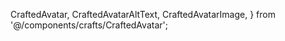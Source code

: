   CraftedAvatar,
  CraftedAvatarAltText,
  CraftedAvatarImage,
} from '@/components/crafts/CraftedAvatar';

<MDXHeader />

<ViewContainer className="mdx-content">
  <Section className="component-display-wrapper">
    <div className="flex flex-row items-center justify-center gap-4">
      <CraftedAvatar
        imgSrc={'https://github.com/yashsehgal.png'}
        fallback={'YS'}
        size={'small'}
      />
      <CraftedAvatar
        imgSrc={'https://github.com/yashsehgal.png'}
        fallback={'YS'}
        size={'medium'}
      />
      <CraftedAvatar
        imgSrc={'https://github.com/yashsehgal.png'}
        fallback={'YS'}
        size={'large'}
      />
      <CraftedAvatar
        imgSrc={'https://github.com/yashsehgal.png'}
        fallback={'YS'}
        size={'extraLarge'}
      />
    </div>
  </Section>
</ViewContainer>
